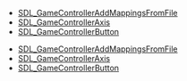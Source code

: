 <!-- DO NOT HAND-EDIT CATEGORY LISTS, THEY ARE AUTOGENERATED AND WILL BE OVERWRITTEN, BASED ON TAGS IN INDIVIDUAL PAGE FOOTERS. EDIT THOSE INSTEAD. -->
<!-- BEGIN CATEGORY LIST -->
* [[SDL_GameControllerAddMappingsFromFile]]
* [[SDL_GameControllerAxis]]
* [[SDL_GameControllerButton]]
<!-- END CATEGORY LIST -->
* [[SDL_GameControllerAddMappingsFromFile]]
* [[SDL_GameControllerAxis]]
* [[SDL_GameControllerButton]]
<!-- END CATEGORY LIST -->
